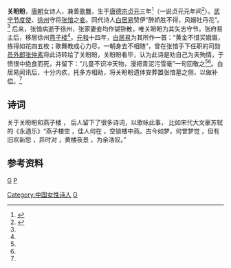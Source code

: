 '''关盼盼'''{{BD|785？年||820年||catIdx=G}}，[[唐朝|唐朝]]女诗人，兼善[[歌舞|歌舞]]，生于[[唐德宗|唐德宗]][[贞元_(唐朝)|贞元]]三年<ref name="gpp">{{Cite web |url=http://read-book.cn/gushi/minji/015.htm |title=关盼盼魂断燕子楼 |accessdate=2011-04-02 |archive-date=2011-03-11 |archive-url=https://web.archive.org/web/20110311093611/http://read-book.cn/gushi/minji/015.htm |dead-url=no }}</ref>（一说贞元元年间<ref name="dysx">{{Cite web |url=http://it.sohu.com/20051207/n240892388_10.shtml |title=德艺双修才貌双全 - 燕子楼上的关盼盼 |access-date=2011-04-02 |archive-url=https://web.archive.org/web/20120511142343/http://it.sohu.com/20051207/n240892388_10.shtml |archive-date=2012-05-11 |dead-url=yes }}</ref>）。[[武宁|武宁]][[节度使|节度使]]、[[徐州|徐州]]守将[[张愔|张愔]]之[[妾|妾]]。同代诗人[[白居易|白居易]]赞伊“醉娇胜不得，风嫋牡丹花”。<ref name="dysx"/>
后来，张愔病逝于徐州，张家妻妾均作猢狲散，唯关盼盼为其矢志守节。张府易主后，移居徐州[[燕子楼|燕子楼]]<ref name="gpp"/>。[[元和_(唐朝)|元和]]十四年，[[白居易|白居易]]为其所作一首：“黄金不惜买娥眉，拣得如花四五枚；歌舞教成心力尽，一朝身去不相随”，曾在张愔手下任职的司勋[[员外郎|员外郎]][[张仲素|张仲素]]将此诗转给了关盼盼，关盼盼看毕，认为此诗是劝自己为夫殉情，于愤恨中绝食而死，并留下：“儿童不识冲天物，漫把青泥污雪毫”一句回敬之<ref name="gpp"/><ref name="dysx"/>。白居易闻讯后，十分内疚，托多方相助，将关盼盼遗体安葬置张愔墓之侧，以做补偿。<ref name="gpp"/>

==诗词==
关于关盼盼和燕子楼 ， 后人留下了很多诗词，以歌咏此事， 比如宋代大文豪苏轼的《永遇乐》“燕子楼空 ，佳人何在 ，空锁楼中燕。古今如梦，何曾梦觉 ，但有旧欢新怨 ，异时对 ，黄楼夜景 ，为余浩叹。”

==参考资料==
<references/>
{{wikiquote}}
[[分类:唐朝诗人|G]]
[[分类:关姓|P]]
[[Category:中国女性诗人|Category:中国女性诗人]]
[[Category:唐朝女性人物|G]]